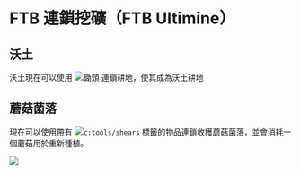 # FTB 連鎖挖礦（FTB Ultimine）

## 沃土

沃土現在可以使用 ![](@minecraft:items/hoe)鋤頭 連鎖耕地，使其成為沃土耕地

## 蘑菇菌落

現在可以使用帶有 ![](@minecraft:items/shears)`c:tools/shears` 標籤的物品連鎖收穫蘑菇菌落，並會消耗一個蘑菇用於重新種植。

![](@mango_compat_delight:docs/mushroom_colony_harvest.gif)